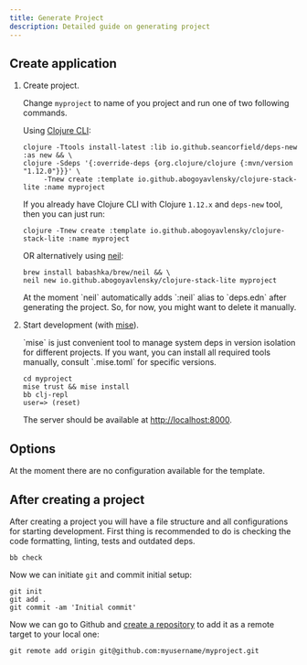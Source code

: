 ```yaml
---
title: Generate Project
description: Detailed guide on generating project
---
```


## Create application

1. Create project.

   Change `myproject` to name of you project and run one of two following commands.

   Using [Clojure CLI](https://clojure.org/guides/install_clojure):

   ```shell
   clojure -Ttools install-latest :lib io.github.seancorfield/deps-new :as new && \
   clojure -Sdeps '{:override-deps {org.clojure/clojure {:mvn/version "1.12.0"}}}' \
        -Tnew create :template io.github.abogoyavlensky/clojure-stack-lite :name myproject
   ```

   If you already have Clojure CLI with Clojure `1.12.x` and `deps-new` tool, then you can just run:

   ```shell
   clojure -Tnew create :template io.github.abogoyavlensky/clojure-stack-lite :name myproject
   ```

   OR alternatively using [neil](https://github.com/babashka/neil):

   ```shell
   brew install babashka/brew/neil && \
   neil new io.github.abogoyavlensky/clojure-stack-lite myproject
   ```
   <Callout type="warn">
     At the moment `neil` automatically adds `:neil` alias to `deps.edn` after generating the project.
     So, for now, you might want to delete it manually.
   </Callout>

2. Start development (with [mise](https://mise.jdx.dev/getting-started.html)).

   <Callout type="info">
     `mise` is just convenient tool to manage system deps in version isolation for different projects.
     If you want, you can install all required tools manually, consult `.mise.toml` for specific versions.
   </Callout>

   ```shell
   cd myproject
   mise trust && mise install
   bb clj-repl
   user=> (reset)
   ```

   The server should be available at [http://localhost:8000](http://localhost:8000).

## Options

<Callout type="info">At the moment there are no configuration available for the template.</Callout>


## After creating a project

After creating a project you will have a file structure and all configurations for starting development.
First thing is recommended to do is checking the code formatting, linting, tests and outdated deps.

```shell
bb check
```

Now we can initiate `git` and commit initial setup:

```shell
git init
git add .
git commit -am 'Initial commit'
```

Now we can go to Github and [create a repository](https://docs.github.com/en/repositories/creating-and-managing-repositories/creating-a-new-repository)
to add it as a remote target to your local one:

```shell
git remote add origin git@github.com:myusername/myproject.git
```
